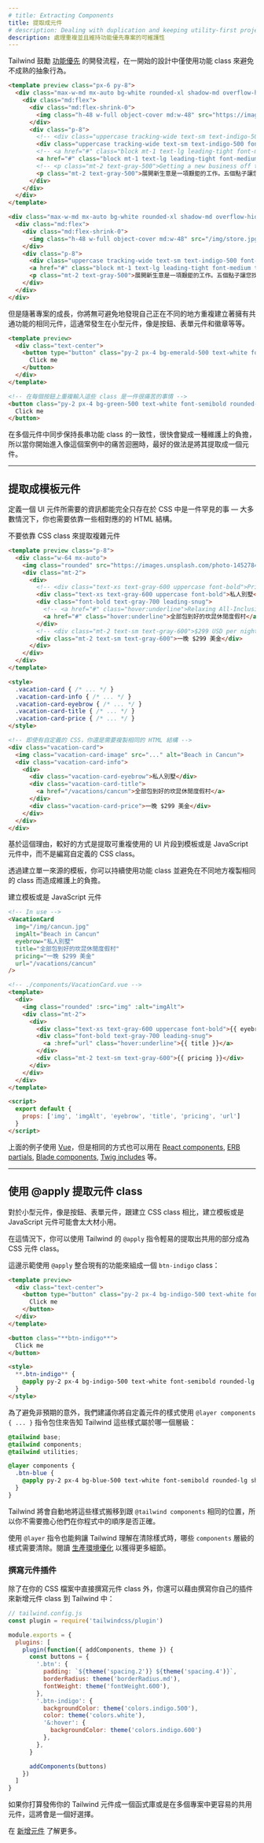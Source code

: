 ```yaml
---
# title: Extracting Components
title: 提取成元件
# description: Dealing with duplication and keeping utility-first projects maintainable.
description: 處理重複並且維持功能優先專案的可維護性
---
```



<!-- Tailwind encourages a [utility-first](/docs/utility-first) workflow, where designs are initially implemented using only utility classes to avoid premature abstraction. -->
Tailwind 鼓勵 [功能優先](/docs/utility-first) 的開發流程，在一開始的設計中僅使用功能 class 來避免不成熟的抽象行為。

```html indigo
<template preview class="px-6 py-8">
  <div class="max-w-md mx-auto bg-white rounded-xl shadow-md overflow-hidden md:max-w-2xl">
    <div class="md:flex">
      <div class="md:flex-shrink-0">
        <img class="h-48 w-full object-cover md:w-48" src="https://images.unsplash.com/photo-1515711660811-48832a4c6f69?ixlib=rb-1.2.1&ixid=eyJhcHBfaWQiOjEyMDd9&auto=format&fit=crop&w=448&q=80" width="448" height="299" alt="Man looking at item at a store">
      </div>
      <div class="p-8">
        <!-- <div class="uppercase tracking-wide text-sm text-indigo-500 font-semibold">Case study</div> -->
        <div class="uppercase tracking-wide text-sm text-indigo-500 font-semibold">案例分析</div>
        <!-- <a href="#" class="block mt-1 text-lg leading-tight font-medium text-black hover:underline">Finding customers for your new business</a> -->
        <a href="#" class="block mt-1 text-lg leading-tight font-medium text-black hover:underline">為您新的生意找到消費者</a>
        <!-- <p class="mt-2 text-gray-500">Getting a new business off the ground is a lot of hard work. Here are five ideas you can use to find your first customers.</p> -->
        <p class="mt-2 text-gray-500">展開新生意是一項艱鉅的工作。五個點子讓您找到第一位消費者。</p>
      </div>
    </div>
  </div>
</template>

<div class="max-w-md mx-auto bg-white rounded-xl shadow-md overflow-hidden md:max-w-2xl">
  <div class="md:flex">
    <div class="md:flex-shrink-0">
      <img class="h-48 w-full object-cover md:w-48" src="/img/store.jpg" alt="Man looking at item at a store">
    </div>
    <div class="p-8">
      <div class="uppercase tracking-wide text-sm text-indigo-500 font-semibold">案例分析</div>
      <a href="#" class="block mt-1 text-lg leading-tight font-medium text-black hover:underline">為您新的生意找到消費者</a>
      <p class="mt-2 text-gray-500">展開新生意是一項艱鉅的工作。五個點子讓您找到第一位消費者。</p>
    </div>
  </div>
</div>
```

<!-- But as a project grows, you'll inevitably find yourself repeating common utility combinations to recreate the same component in many different places. This is most apparent with small components, like buttons, form elements, badges, etc. -->
但是隨著專案的成長，你將無可避免地發現自己正在不同的地方重複建立著擁有共通功能的相同元件，這通常發生在小型元件，像是按鈕、表單元件和徽章等等。

```html emerald
<template preview>
  <div class="text-center">
    <button type="button" class="py-2 px-4 bg-emerald-500 text-white font-semibold rounded-lg shadow-md hover:bg-emerald-700 focus:outline-none focus:ring-2 focus:ring-emerald-400 focus:ring-opacity-75">
      Click me
    </button>
  </div>
</template>

<!-- 在每個按鈕上重複輸入這些 class 是一件很痛苦的事情 -->
<button class="py-2 px-4 bg-green-500 text-white font-semibold rounded-lg shadow-md hover:bg-green-700 focus:outline-none focus:ring-2 focus:ring-green-400 focus:ring-opacity-75">
  Click me
</button>
```

<!-- Keeping a long list of utility classes in sync across many component instances can quickly become a real maintenance burden, so when you start running into painful duplication like this, it's a good idea to extract a component. -->
在多個元件中同步保持長串功能 class 的一致性，很快會變成一種維護上的負擔，所以當你開始進入像這個案例中的痛苦迴圈時，最好的做法是將其提取成一個元件。

---

<!-- ## Extracting template components -->
## 提取成模板元件

<!-- It's very rare that all of the information needed to define a UI component can live entirely in CSS — there's almost always some important corresponding HTML structure you need to use as well. -->
定義一個 UI 元件所需要的資訊都能完全只存在於 CSS 中是一件罕見的事 — 大多數情況下，你也需要依靠一些相對應的的 HTML 結構。

<!-- <TipBad>Don't rely on CSS classes to extract complex components</TipBad> -->
<TipBad>不要依靠 CSS class 來提取複雜元件</TipBad>

```html
<template preview class="p-8">
  <div class="w-64 mx-auto">
    <img class="rounded" src="https://images.unsplash.com/photo-1452784444945-3f422708fe5e?ixlib=rb-1.2.1&ixid=eyJhcHBfaWQiOjEyMDd9&auto=format&fit=crop&w=512&q=80" width="512" height="341" alt="Beach">
    <div class="mt-2">
      <div>
        <!-- <div class="text-xs text-gray-600 uppercase font-bold">Private Villa</div> -->
        <div class="text-xs text-gray-600 uppercase font-bold">私人別墅</div>
        <div class="font-bold text-gray-700 leading-snug">
          <!-- <a href="#" class="hover:underline">Relaxing All-Inclusive Resort in Cancun</a> -->
          <a href="#" class="hover:underline">全部包到好的坎昆休閒度假村</a>
        </div>
        <!-- <div class="mt-2 text-sm text-gray-600">$299 USD per night</div> -->
        <div class="mt-2 text-sm text-gray-600">一晚 $299 美金</div>
      </div>
    </div>
  </div>
</template>

<style>
  .vacation-card { /* ... */ }
  .vacation-card-info { /* ... */ }
  .vacation-card-eyebrow { /* ... */ }
  .vacation-card-title { /* ... */ }
  .vacation-card-price { /* ... */ }
</style>

<!-- 即使有自定義的 CSS，你還是需要複製相同的 HTML 結構 -->
<div class="vacation-card">
  <img class="vacation-card-image" src="..." alt="Beach in Cancun">
  <div class="vacation-card-info">
    <div>
      <div class="vacation-card-eyebrow">私人別墅</div>
      <div class="vacation-card-title">
        <a href="/vacations/cancun">全部包到好的坎昆休閒度假村</a>
      </div>
      <div class="vacation-card-price">一晚 $299 美金</div>
    </div>
  </div>
</div>
```

<!-- For this reason, it's often better to extract reusable pieces of your UI into _template partials_ or _JavaScript components_ instead of writing custom CSS classes. -->
基於這個理由，較好的方式是提取可重複使用的 UI 片段到模板或是 JavaScript 元件中，而不是編寫自定義的 CSS class。

<!-- By creating a single source of truth for a template, you can keep using utility classes without any of the maintenance burden created by duplicating the same classes in multiple places. -->
透過建立單一來源的模板，你可以持續使用功能 class 並避免在不同地方複製相同的 class 而造成維護上的負擔。

<!-- <TipGood>Create a template partial or JavaScript component</TipGood> -->
<TipGood>建立模板或是 JavaScript 元件</TipGood>

```html
<!-- In use -->
<VacationCard
  img="/img/cancun.jpg"
  imgAlt="Beach in Cancun"
  eyebrow="私人別墅"
  title="全部包到好的坎昆休閒度假村"
  pricing="一晚 $299 美金"
  url="/vacations/cancun"
/>

<!-- ./components/VacationCard.vue -->
<template>
  <div>
    <img class="rounded" :src="img" :alt="imgAlt">
    <div class="mt-2">
      <div>
        <div class="text-xs text-gray-600 uppercase font-bold">{{ eyebrow }}</div>
        <div class="font-bold text-gray-700 leading-snug">
          <a :href="url" class="hover:underline">{{ title }}</a>
        </div>
        <div class="mt-2 text-sm text-gray-600">{{ pricing }}</div>
      </div>
    </div>
  </div>
</template>

<script>
  export default {
    props: ['img', 'imgAlt', 'eyebrow', 'title', 'pricing', 'url']
  }
</script>
```

<!-- The above example uses [Vue](https://vuejs.org/v2/guide/components.html), but the same approach can be used with [React components](https://reactjs.org/docs/components-and-props.html), [ERB partials](https://guides.rubyonrails.org/v5.2/layouts_and_rendering.html#using-partials), [Blade components](https://laravel.com/docs/5.8/blade#components-and-slots), [Twig includes](https://twig.symfony.com/doc/2.x/templates.html#including-other-templates), etc. -->
上面的例子使用  [Vue](https://vuejs.org/v2/guide/components.html)，但是相同的方式也可以用在 [React components](https://reactjs.org/docs/components-and-props.html), [ERB partials](https://guides.rubyonrails.org/v5.2/layouts_and_rendering.html#using-partials), [Blade components](https://laravel.com/docs/5.8/blade#components-and-slots), [Twig includes](https://twig.symfony.com/doc/2.x/templates.html#including-other-templates) 等。

---

<!-- ## Extracting component classes with @apply -->
## 使用 @apply 提取元件 class

<!-- For small components like buttons and form elements, creating a template partial or JavaScript component can often feel too heavy compared to a simple CSS class. -->
對於小型元件，像是按鈕、表單元件，跟建立 CSS class 相比，建立模板或是 JavaScript 元件可能會太大材小用。

<!-- In these situations, you can use Tailwind's `@apply` directive to easily extract common utility patterns to CSS component classes. -->
在這情況下，你可以使用 Tailwind 的 `@apply` 指令輕易的提取出共用的部分成為 CSS 元件 class。

<!-- Here's what a `btn-indigo` class might look like using `@apply` to compose it from existing utilities: -->
這邊示範使用 `@apply` 整合現有的功能來組成一個 `btn-indigo` class：

```html indigo
<template preview>
  <div class="text-center">
    <button type="button" class="py-2 px-4 bg-indigo-500 text-white font-semibold rounded-lg shadow-md hover:bg-indigo-700 focus:outline-none focus:ring-2 focus:ring-indigo-400 focus:ring-opacity-75">
      Click me
    </button>
  </div>
</template>

<button class="**btn-indigo**">
  Click me
</button>

<style>
  **.btn-indigo** {
    @apply py-2 px-4 bg-indigo-500 text-white font-semibold rounded-lg shadow-md hover:bg-indigo-700 focus:outline-none focus:ring-2 focus:ring-indigo-400 focus:ring-opacity-75;
  }
</style>
```

<!-- To avoid unintended specificity issues, we recommend wrapping your custom component styles with the `@layer components { ... }` directive to tell Tailwind what layer those styles belong to: -->
為了避免非預期的意外，我們建議你將自定義元件的樣式使用 `@layer components { ... }` 指令包住來告知 Tailwind 這些樣式屬於哪一個層級：

```css
@tailwind base;
@tailwind components;
@tailwind utilities;

@layer components {
  .btn-blue {
    @apply py-2 px-4 bg-blue-500 text-white font-semibold rounded-lg shadow-md hover:bg-blue-700 focus:outline-none focus:ring-2 focus:ring-blue-400 focus:ring-opacity-75;
  }
}
```

<!-- Tailwind will automatically move those styles to the same place as `@tailwind components`, so you don't have to worry about getting the order right in your source files. -->
Tailwind 將會自動地將這些樣式搬移到跟 `@tailwind components` 相同的位置，所以你不需要擔心他們在你程式中的順序是否正確。

<!-- Using the `@layer` directive will also instruct Tailwind to consider those styles for purging when purging the `components` layer. Read our [documentation on optimizing for production](/docs/optimizing-for-production) for more details. -->
使用 `@layer` 指令也能夠讓 Tailwind 理解在清除樣式時，哪些 `components` 層級的樣式需要清除。閱讀 [生產環境優化](/docs/optimizing-for-production) 以獲得更多細節。

<!-- ### Writing a component plugin -->
### 撰寫元件插件

<!-- In addition to writing component classes directly in your CSS files, you can also add component classes to Tailwind by writing your own plugin: -->
除了在你的 CSS 檔案中直接撰寫元件 class 外，你還可以藉由撰寫你自己的插件來新增元件 class 到 Tailwind 中：

```js
// tailwind.config.js
const plugin = require('tailwindcss/plugin')

module.exports = {
  plugins: [
    plugin(function({ addComponents, theme }) {
      const buttons = {
        '.btn': {
          padding: `${theme('spacing.2')} ${theme('spacing.4')}`,
          borderRadius: theme('borderRadius.md'),
          fontWeight: theme('fontWeight.600'),
        },
        '.btn-indigo': {
          backgroundColor: theme('colors.indigo.500'),
          color: theme('colors.white'),
          '&:hover': {
            backgroundColor: theme('colors.indigo.600')
          },
        },
      }

      addComponents(buttons)
    })
  ]
}
```

<!-- This can be a good choice if you want to publish your Tailwind components as a library or make it easier to share components across multiple projects. -->
如果你打算發佈你的 Tailwind 元件成一個函式庫或是在多個專案中更容易的共用元件，這將會是一個好選擇。

<!-- Learn more in the [component plugin documentation](/docs/plugins#adding-components). -->
在 [新增元件](/docs/plugins#adding-components) 了解更多。
